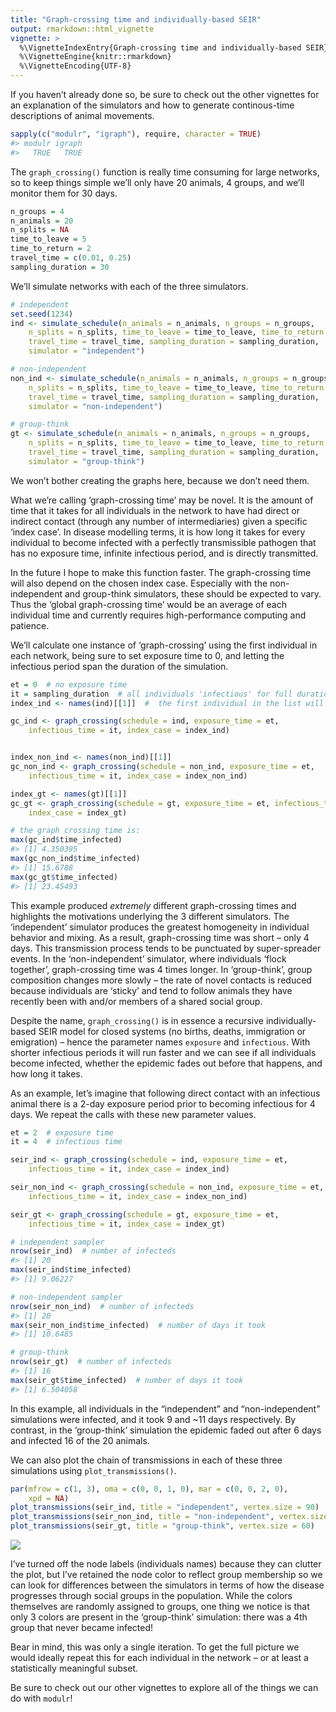 ```yaml
---
title: "Graph-crossing time and individually-based SEIR"
output: rmarkdown::html_vignette
vignette: >
  %\VignetteIndexEntry{Graph-crossing time and individually-based SEIR}
  %\VignetteEngine{knitr::rmarkdown}
  %\VignetteEncoding{UTF-8}
---
```




If you haven't already done so, be sure to check out the other vignettes for an explanation of the simulators and how to generate continous-time descriptions of animal movements.


```r
sapply(c("modulr", "igraph"), require, character = TRUE)
#> modulr igraph 
#>   TRUE   TRUE
```

The `graph_crossing()` function is really time consuming for large networks, so to keep things simple we'll only have 20 animals, 4 groups, and we'll monitor them for 30 days.


```r
n_groups = 4
n_animals = 20
n_splits = NA
time_to_leave = 5
time_to_return = 2
travel_time = c(0.01, 0.25)
sampling_duration = 30
```

We'll simulate networks with each of the three simulators.


```r
# independent
set.seed(1234)
ind <- simulate_schedule(n_animals = n_animals, n_groups = n_groups,
    n_splits = n_splits, time_to_leave = time_to_leave, time_to_return = time_to_return,
    travel_time = travel_time, sampling_duration = sampling_duration,
    simulator = "independent")

# non-independent
non_ind <- simulate_schedule(n_animals = n_animals, n_groups = n_groups,
    n_splits = n_splits, time_to_leave = time_to_leave, time_to_return = time_to_return,
    travel_time = travel_time, sampling_duration = sampling_duration,
    simulator = "non-independent")

# group-think
gt <- simulate_schedule(n_animals = n_animals, n_groups = n_groups,
    n_splits = n_splits, time_to_leave = time_to_leave, time_to_return = time_to_return,
    travel_time = travel_time, sampling_duration = sampling_duration,
    simulator = "group-think")
```

We won't bother creating the graphs here, because we don't need them.

What we're calling 'graph-crossing time' may be novel. It is the amount of time that it takes for all individuals in the network to have had direct or indirect contact (through any number of intermediaries) given a specific 'index case'. In disease modelling terms, it is how long it takes for every individual to become infected with a perfectly transmissible pathogen that has no exposure time, infinite infectious period, and is directly transmitted.

In the future I hope to make this function faster. The graph-crossing time will also depend on the chosen index case. Especially with the non-independent and group-think simulators, these should be expected to vary. Thus the 'global graph-crossing time' would be an average of each individual time and currently requires high-performance computing and patience.

We'll calculate one instance of 'graph-crossing' using the first individual in each network, being sure to set exposure time to 0, and letting the infectious period span the duration of the simulation.


```r
et = 0  # no exposure time
it = sampling_duration  # all individuals 'infectious' for full duration
index_ind <- names(ind)[[1]]  #  the first individual in the list will be the index case

gc_ind <- graph_crossing(schedule = ind, exposure_time = et,
    infectious_time = it, index_case = index_ind)


index_non_ind <- names(non_ind)[[1]]
gc_non_ind <- graph_crossing(schedule = non_ind, exposure_time = et,
    infectious_time = it, index_case = index_non_ind)

index_gt <- names(gt)[[1]]
gc_gt <- graph_crossing(schedule = gt, exposure_time = et, infectious_time = it,
    index_case = index_gt)

# the graph crossing time is:
max(gc_ind$time_infected)
#> [1] 4.350395
max(gc_non_ind$time_infected)
#> [1] 15.6788
max(gc_gt$time_infected)
#> [1] 23.45493
```

This example produced *extremely* different graph-crossing times and highlights the motivations underlying the 3 different simulators. The 'independent' simulator produces the greatest homogeneity in individual behavior and mixing. As a result, graph-crossing time was short -- only 4 days. This transmission process tends to be punctuated by super-spreader events. In the 'non-independent' simulator, where individuals 'flock together', graph-crossing time was 4 times longer. In 'group-think', group composition changes more slowly -- the rate of novel contacts is reduced because individuals are 'sticky' and tend to follow animals they have recently been with and/or members of a shared social group.

Despite the name, `graph_crossing()` is in essence a recursive individually-based SEIR model for closed systems (no births, deaths, immigration or emigration) -- hence the parameter names `exposure` and `infectious`. With shorter infectious periods it will run faster and we can see if all individuals become infected, whether the epidemic fades out before that happens, and how long it takes.

As an example, let's imagine that following direct contact with an infectious animal there is a 2-day exposure period prior to becoming infectious for 4 days. We repeat the calls with these new parameter values.


```r
et = 2  # exposure time
it = 4  # infectious time

seir_ind <- graph_crossing(schedule = ind, exposure_time = et,
    infectious_time = it, index_case = index_ind)

seir_non_ind <- graph_crossing(schedule = non_ind, exposure_time = et,
    infectious_time = it, index_case = index_non_ind)

seir_gt <- graph_crossing(schedule = gt, exposure_time = et,
    infectious_time = it, index_case = index_gt)

# independent sampler
nrow(seir_ind)  # number of infecteds
#> [1] 20
max(seir_ind$time_infected)
#> [1] 9.06227

# non-independent sampler
nrow(seir_non_ind)  # number of infecteds
#> [1] 20
max(seir_non_ind$time_infected)  # number of days it took
#> [1] 10.6485

# group-think
nrow(seir_gt)  # number of infecteds
#> [1] 16
max(seir_gt$time_infected)  # number of days it took
#> [1] 6.504058
```

In this example, all individuals in the "independent" and "non-independent" simulations were infected, and it took 9 and ~11 days respectively. By contrast, in the 'group-think' simulation the epidemic faded out after 6 days and infected 16 of the 20 animals.

We can also plot the chain of transmissions in each of these three simulations using `plot_transmissions()`.


```r
par(mfrow = c(1, 3), oma = c(0, 0, 1, 0), mar = c(0, 0, 2, 0),
    xpd = NA)
plot_transmissions(seir_ind, title = "independent", vertex.size = 90)
plot_transmissions(seir_non_ind, title = "non-independent", vertex.size = 90)
plot_transmissions(seir_gt, title = "group-think", vertex.size = 60)
```

![](./graph-crossing-plot-transmissions-1.png)

I've turned off the node labels (individuals names) because they can clutter the plot, but I've retained the node color to reflect group membership so we can look for differences between the simulators in terms of how the disease progresses through social groups in the population. While the colors themselves are randomly assigned to groups, one thing we notice is that only 3 colors are present in the 'group-think' simulation: there was a 4th group that never became infected!

Bear in mind, this was only a single iteration. To get the full picture we would ideally repeat this for each individual in the network -- or at least a statistically meaningful subset.

Be sure to check out our other vignettes to explore all of the things we can do with `modulr`!





